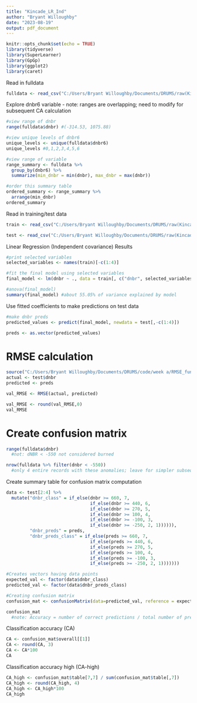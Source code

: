 ---
title: "Kincade_LR_Ind"
author: "Bryant Willoughby"
date: "2023-08-19"
output: pdf_document
---

```{r setup, include=FALSE}
knitr::opts_chunk$set(echo = TRUE)
library(tidyverse)
library(SuperLearner)
library(GpGp)
library(ggplot2)
library(caret)
```


Read in fulldata
```{r}
fulldata <- read_csv("C:/Users/Bryant Willoughby/Documents/DRUMS/raw(Kincade)/Final data sets/prefire_kincade_grouped_standard_finaldata.csv")
```

Explore dnbr6 variable
- note: ranges are overlapping; need to modify for subsequent CA calculation
```{r}
#view range of dnbr
range(fulldata$dnbr) #(-314.53, 1075.88)

#view unique levels of dnbr6
unique_levels <- unique(fulldata$dnbr6)
unique_levels #0,1,2,3,4,5,6

#view range of variable 
range_summary <- fulldata %>%
  group_by(dnbr6) %>%
  summarize(min_dnbr = min(dnbr), max_dnbr = max(dnbr))

#order this summary table 
ordered_summary <- range_summary %>%
  arrange(min_dnbr)
ordered_summary

```

Read in training/test data 
```{r}
train <- read_csv("C:/Users/Bryant Willoughby/Documents/DRUMS/raw(Kincade)/intermediate/Kincade_traindata.csv")

test <- read_csv("C:/Users/Bryant Willoughby/Documents/DRUMS/raw(Kincade)/intermediate/Kincade_testdata.csv")
```


Linear Regression (Independent covariance) Results 
```{r}
#print selected variables 
selected_variables <- names(train)[-c(1:4)]

#fit the final model using selected variables 
final_model <- lm(dnbr ~ ., data = train[, c("dnbr", selected_variables)])

#anova(final_model)
summary(final_model) #about 55.05% of variance explained by model 

```

Use fitted coefficients to make predictions on test data 
```{r}
#make dnbr preds 
predicted_values <- predict(final_model, newdata = test[,-c(1:4)])

preds <- as.vector(predicted_values)
```

# RMSE calculation
```{r}
source("C:/Users/Bryant Willoughby/Documents/DRUMS/code/week a/RMSE_function.R")
actual <- test$dnbr
predicted <- preds

val_RMSE <- RMSE(actual, predicted)

val_RMSE <- round(val_RMSE,0)
val_RMSE
```

# Create confusion matrix

```{r}
range(fulldata$dnbr)
  #not: dNBR < -550 not considered burned 

nrow(fulldata %>% filter(dnbr < -550)) 
  #only 4 entire records with these anomalies; leave for simpler subsequent analysis
```

Create summary table for confusion matrix computation
```{r}
data <- test[2:4] %>%
  mutate("dnbr_class" = if_else(dnbr >= 660, 7, 
                                if_else(dnbr >= 440, 6, 
                                if_else(dnbr >= 270, 5,
                                if_else(dnbr >= 100, 4,
                                if_else(dnbr >= -100, 3, 
                                if_else(dnbr >= -250, 2, 1)))))), 
         "dnbr_preds" = preds, 
         "dnbr_preds_class" = if_else(preds >= 660, 7, 
                                if_else(preds >= 440, 6, 
                                if_else(preds >= 270, 5,
                                if_else(preds >= 100, 4,
                                if_else(preds >= -100, 3, 
                                if_else(preds >= -250, 2, 1)))))))

```


```{r}
#Creates vectors having data points
expected_val <- factor(data$dnbr_class)
predicted_val <- factor(data$dnbr_preds_class)

#Creating confusion matrix
confusion_mat <- confusionMatrix(data=predicted_val, reference = expected_val)

confusion_mat
  #note: Accuracy = number of correct predictions / total number of predictions
```

Classification accuracy (CA)
```{r}
CA <- confusion_mat$overall[[1]]
CA <- round(CA, 3)
CA <- CA*100
CA
```

Classification accuracy high (CA-high)
```{r}
CA_high <- confusion_mat$table[7,7] / sum(confusion_mat$table[,7])
CA_high <- round(CA_high, 4)
CA_high <- CA_high*100
CA_high
```




